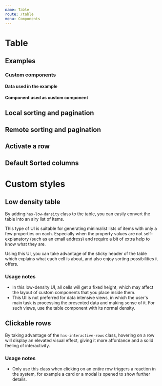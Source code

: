 ```yaml
---
name: Table
route: /table
menu: Components
---
```


# Table

<limel-props name="limel-table" />

## Examples

<limel-example name="limel-example-table" />

### Custom components

<limel-example name="limel-example-table-custom-components" path="table"/>

#### Data used in the example

<limel-example name="birds" path="table" code-only={true} />

#### Component used as custom component

<limel-example name="limel-example-table-food" path="table" code-only={true}/>

## Local sorting and pagination

<limel-example name="limel-example-table-local" path="table"/>

## Remote sorting and pagination

<limel-example name="limel-example-table-remote" path="table"/>

## Activate a row

<limel-example name="limel-example-table-activate-row" path="table"/>

## Default Sorted columns

<limel-example name="limel-example-table-default-sorted" path="table"/>

# Custom styles
<limel-example name="limel-example-table-low-density" path="table"/>

## Low density table
By adding `has-low-dansity` class to the table, you can easily convert the table into an airy list of items.

This type of UI is suitable for generating minimalist lists of items with only a few properties on each. Especially when the property values are not self-explanatory (such as an email address) and require a bit of extra help to know what they are.

Using this UI, you can take advantage of the sticky header of the table which explains what each cell is about, and also enjoy sorting possibilities it offers.

### Usage notes
- In this low-density UI, all cells will get a fixed height, which may affect the layout of custom components that you place inside them.
- This UI is not preferred for data intensive views, in which the user's main task is processing the presented data and making sense of it. For such views, use the table component with its normal density.

## Clickable rows
By taking advantage of the `has-interactive-rows` class, hovering on a row will display an elevated visual effect, giving it more affordance and a solid feeling of interactivity.

### Usage notes
- Only use this class when clicking on an entire row triggers a reaction in the system, for example a card or a modal is opened to show further details.
